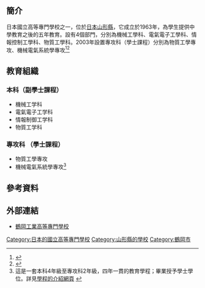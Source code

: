 {{multiple issues|
{{refimprove|time=2016-11-24T16:41:09+00:00}}
{{expand|time=2016-11-24T16:41:09+00:00}}
{{Notability Unreferenced |time=2016-11-24T16:52:40+00:00}}
}}
{{coord|38|42|35.4|N|139|47|50.9|E|region:JP-16_type:edu|display=title}} 
{{Infobox School
| name           = 鶴岡工業高等專門學校 
| image          = Tsuruoka-nct.jpg
| established    = 1963年
| type           = [[國立|國立]]
| legal_person   = {{tsl|ja|国立高等専門学校機構|國立高等專門學校機構}}
| free_label     = 學科
| free_text      = 機械工学科<br />電氣電子工学科<br />物質工学科<br />制御情報工学科
| free_label2    = 專攻科
| free_text2     = 物質工学專攻<br />機械電氣系統學專攻
| address        ={{JPN}}[[山形県|山形県]]<br>[[鶴岡市|鶴岡市]]井岡字沢田104
| location       =
| website        = [http://www.tsuruoka-nct.ac.jp/ http://www.tsuruoka-nct.ac.jp/]
}}

{{nihongo|'''鶴岡工業高等專門學校'''|鶴岡工業高等専門学校／つるおかこうぎょうこうとうせんもんがっこう|3= National Institute of Technology, Tsuruoka College }}
==簡介==
日本國立高等專門學校之一，位於[[日本|日本]][[山形縣|山形縣]]，它成立於1963年，為學生提供中學教育之後的五年教育。設有4個部門，分別為機械工學科、電氣電子工學科、情報控制工學科、物質工學科。2003年設置專攻科（學士課程）分別為物質工學專攻、機械電氣系統學專攻<ref>{{cite web|url=http://www.tsuruoka-nct.ac.jp/annai/enkaku/p|title=沿革|publisher=鶴岡工業高等専門学校}}{{dead link|date=2018年5月 |bot=InternetArchiveBot |fix-attempted=yes }}{{ja}}</ref><ref>{{cite web|url=http://school.nihaowang.com/58769.html|title=鶴岡工业高等专门学校|publisher=全球院校库_你好网}}{{zh-cn}}</ref>
==教育組織==
===本科（副學士課程）===
* 機械工学科
* 電氣電子工学科
* 情報制御工学科
* 物質工学科
=== 專攻科 （學士課程）===
* 物質工學專攻
* 機械電氣系統學專攻<ref>這是一套本科4年級至專攻科2年級，四年一貫的教育學程；畢業授予學士學位。詳見[http://www.tsuruoka-nct.ac.jp/gakka/ 學程的介紹網頁] {{Wayback|url=http://www.tsuruoka-nct.ac.jp/gakka/ |date=20160823180308 }}</ref>

==參考資料==
{{reflist}}
==外部連結==
*[http://www.tsuruoka-nct.ac.jp/ 鶴岡工業高等專門學校]{{Wayback|url=http://www.tsuruoka-nct.ac.jp/ |date=20161203124305 }}

{{高等專門學校}}
[[Category:日本的國立高等專門學校|Category:日本的國立高等專門學校]]
[[Category:山形縣的學校|Category:山形縣的學校]]
[[Category:鶴岡市|Category:鶴岡市]]